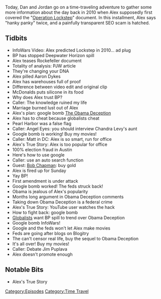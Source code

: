 {{DEFAULTSORT:
    #_EPISODE_0537:July 16-18, 2010
}}{{Episode
    | title             = July 16-18, 2010
    | caption           = Listen to this episode on [https://knowledgefight.libsyn.com/537-july-16-18-2010 Libsyn] [https://open.spotify.com/episode/2tbn4XfTZjcbZC7Q76xI0q Spotify], Read the [[Transcript/537: July 16-18, 2010|Unofficial Transcript]]
    | episodeNumber     = 537
    | length            = 01:51:47
    | airDate           = March 3, 2021
    | coverageStartDate = July 16, 2010
    | coverageEndDate   = July 18, 2010
    | episodeType       = [[:Category:Time Travel|Time Travel]]
    | appearance        = [[Paul Joseph Watson]], [[Aaron Dykes]], [[Chandra Levy]], [[Bob Chapman]], [[Jim Puplava]]
    | previousEpisode   = [[536: February 28, 2021]]
    | nextEpisode       = [[538: March 2, 2021]]
}}

{{Stub}}

Today, Dan and Jordan go on a time-traveling adventure to gather some more information about the day back in 2010 when Alex supposedly first covered the "[[Operation Lockstep]]" document. In this installment, Alex says "hanky panky" twice, and a painfully transparent SEO scam is hatched.

==Tidbits==

*InfoWars Video: Alex predicted Lockstep in 2010... ad plug
*BP has stopped Deepwater Horizon spill
*Alex teases Rockefeller document
*Totality of analysis: PJW article
*They're changing your DNA
*Alex pilled Aaron Dykes
*Alex has warehouses full of proof
*Difference between video edit and original clip
*McDonalds puts silicone in its food
*Why does Alex trust BP?
*Caller: The knowledge ruined my life
*Marriage burned lust out of Alex
*Alex's plan: google bomb [[The Obama Deception]]
*Alex has to cheat because globalists cheat
*Pearl Harbor was a false flag
*Caller: Angel Eyes: you should interview Chandra Levy's aunt
*Google bomb is working! Buy my movies!
*Caller: Matt in DC: Alex is so smart, run for office
*Alex's True Story: Alex is too popular for office
*100% election fraud in Austin
*Here's how to use google
*Caller: use an auto search function
*Guest: [[Bob Chapman]]: buy gold
*Alex is fired up for Sunday
*Yay BP!
*First amendment is under attack
*Google bomb worked! The feds struck back!
*Obama is jealous of Alex's popularity
*Months long argument in Obama Deception comments
*Taking down Obama Deception is a federal crime
*Alex's True Story: YouTube user watches the hack
*How to fight back: google bomb
*[[Globalists]] want BP spill to trend over Obama Deception
*Google bomb InfoWars!
*Google and the feds won't let Alex make movies
*Feds are going after blogs on Blogitry
*The can't censor real life, buy the sequel to Obama Deception
*It's all over! Buy my movies!
*Caller: Debate Jim Puplava
*Alex doesn't promote enough

==Notable Bits==

*Alex's True Story

[[Category:Episodes]]
[[Category:Time Travel]]
